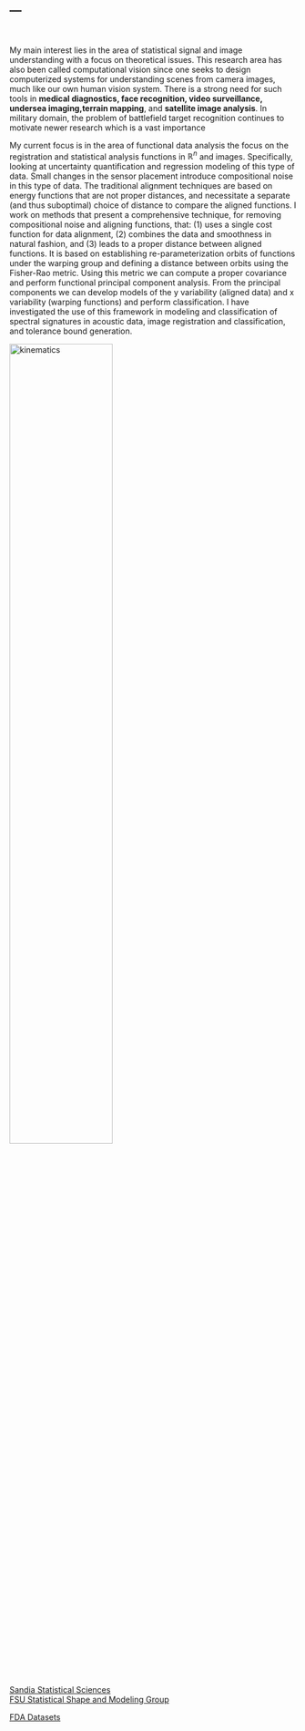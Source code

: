 ---
---

<link rel="stylesheet" href="styles.css" type="text/css" />
<br>

My main interest lies in the area of statistical signal and image understanding with a focus on theoretical issues. This research area has also been called computational vision since one seeks to design computerized systems for understanding scenes from camera images, much like our own human vision system. There is a strong need for such tools in **medical diagnostics, face recognition, video surveillance, undersea imaging,terrain mapping**, and **satellite image analysis**. In military domain, the problem of battlefield target recognition continues to motivate newer research which is a vast importance


My current focus is in the area of functional data analysis the focus on the registration and statistical analysis functions in $\mathbb{R}^n$ and images. Specifically, looking at uncertainty quantification and regression modeling of this type of data. Small changes in the sensor placement introduce compositional noise in this type of data. The traditional alignment techniques are based on energy functions that are not proper distances, and necessitate a separate (and thus suboptimal) choice of distance to compare the aligned functions. I work on methods that present a comprehensive technique, for removing compositional noise and aligning functions, that: (1) uses a single cost function for data alignment, (2) combines the data and smoothness in natural fashion, and (3) leads to a proper distance between aligned functions. It is based on establishing re-parameterization orbits of functions under the warping group and defining a distance between orbits using the Fisher-Rao metric. Using this metric we can compute a proper covariance and perform functional principal component analysis. From the principal components we can develop models of the y variability (aligned data) and x variability (warping functions) and perform classification. I have investigated the use of this framework in modeling and classification of spectral signatures in acoustic data, image registration and classification, and tolerance bound generation.

<img src="images/ResearchFigure.jpg" alt="kinematics" style="width:60%; border:0px solid">

[Sandia Statistical Sciences](http://www.sandia.gov/statistics/)	
[FSU Statistical Shape and Modeling Group](http://ssamg.stat.fsu.edu/)

[FDA Datasets](https://github.com/jdtuck/fda_datasets)
